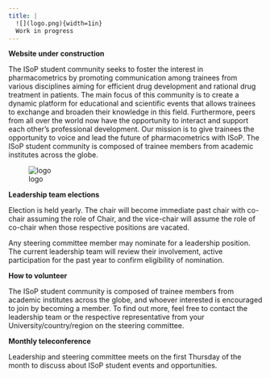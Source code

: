 ```yaml
---
title: |
  ![](logo.png){width=1in}  
  Work in progress
---
```


__Website under construction__ 

The ISoP student community seeks to foster the interest in pharmacometrics by promoting communication among trainees from various disciplines aiming for efficient drug development and rational drug treatment in patients. The main focus of this community is to create a dynamic platform for educational and scientific events that allows trainees to exchange and broaden their knowledge in this field. Furthermore, peers from all over the world now have the opportunity to interact and support each other’s professional development. Our mission is to give trainees the opportunity to voice and lead the future of pharmacometrics with ISoP. The ISoP student community is composed of trainee members from academic institutes across the globe.

![logo](logo.png)

__Leadership team elections__

Election is held yearly. The chair will become immediate past chair with co-chair assuming the role of Chair, and the vice-chair will assume the role of co-chair when those respective positions are vacated.

Any steering committee member may nominate for a leadership position. The current leadership team will review their involvement, active participation for the past year to confirm eligibility of nomination.


__How to volunteer__

The ISoP student community is composed of trainee members from academic institutes across the globe, and whoever interested is encouraged to join by becoming a member. To find out more, feel free to contact the leadership team or the respective representative from your University/country/region on the steering committee.


__Monthly teleconference__

Leadership and steering committee meets on the first Thursday of the month to discuss about ISoP student events and opportunities.



